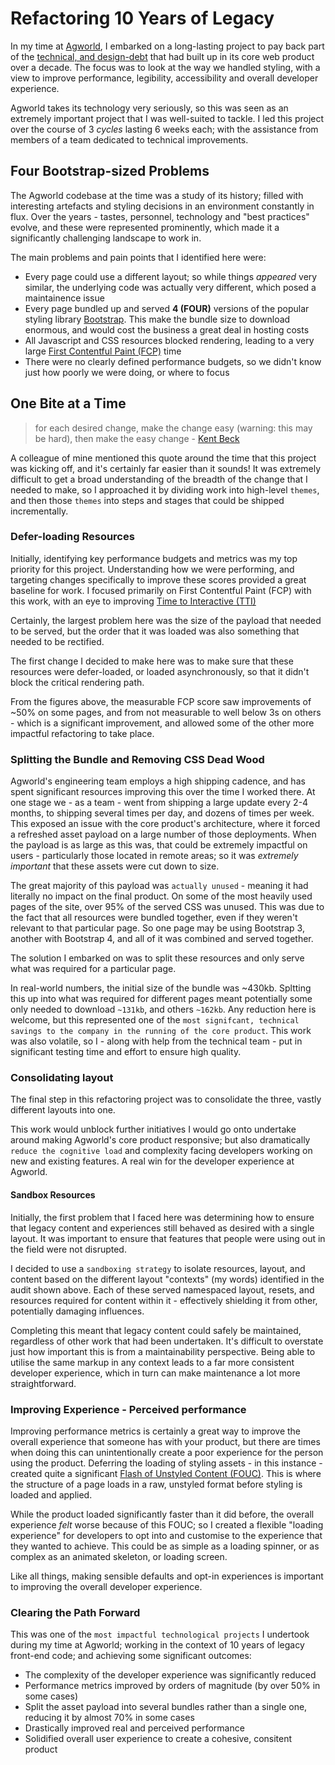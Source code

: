 
<Meta
  description="Refactoring 10 Years of Legacy"
  url="https://phobon.io/writing/refactoring-10-years-of-legacy"
  image="https://phobon.io/writing/refactoring-10-years-of-legacy/index.webp"
/>

# Refactoring 10 Years of Legacy

In my time at [Agworld](https://agworld.com), I embarked on a long-lasting project to pay back part of the [technical, and design-debt](https://en.wikipedia.org/wiki/Technical_debt) that had built up in its core web product over a decade. The focus was to look at the way we handled styling, with a view to improve performance, legibility, accessibility and overall developer experience.

Agworld takes its technology very seriously, so this was seen as an extremely important project that I was well-suited to tackle. I led this project over the course of 3 _cycles_ lasting 6 weeks each; with the assistance from members of a team dedicated to technical improvements.

## Four Bootstrap-sized Problems

The Agworld codebase at the time was a study of its history; filled with interesting artefacts and styling decisions in an environment constantly in flux. Over the years - tastes, personnel, technology and "best practices" evolve, and these were represented prominently, which made it a significantly challenging landscape to work in.

The main problems and pain points that I identified here were:

- Every page could use a different layout; so while things _appeared_ very similar, the underlying code was actually very different, which posed a maintainence issue
- Every page bundled up and served **4 (FOUR)** versions of the popular styling library [Bootstrap](https://getbootstrap.com/). This make the bundle size to download enormous, and would cost the business a great deal in hosting costs
- All Javascript and CSS resources blocked rendering, leading to a very large [First Contentful Paint (FCP)](https://web.dev/first-contentful-paint/) time
- There were no clearly defined performance budgets, so we didn't know just how poorly we were doing, or where to focus

<Figure caption="Results from a CSS audit">
  <Picture
    src="/writing/refactoring-10-years-of-legacy/1-audit.webp"
    alt="Results from a CSS audit"
    width={2272}
    height={1848}
  />
</Figure>

## One Bite at a Time

> for each desired change, make the change easy (warning: this may be hard), then make the easy change - [Kent Beck](https://twitter.com/kentbeck/status/250733358307500032)

A colleague of mine mentioned this quote around the time that this project was kicking off, and it's certainly far easier than it sounds! It was extremely difficult to get a broad understanding of the breadth of the change that I needed to make, so I approached it by dividing work into high-level `themes`, and then those `themes` into steps and stages that could be shipped incrementally.

### Defer-loading Resources

Initially, identifying key performance budgets and metrics was my top priority for this project. Understanding how we were performing, and targeting changes specifically to improve these scores provided a great baseline for work. I focused primarily on First Contentful Paint (FCP) with this work, with an eye to improving [Time to Interactive (TTI)](https://web.dev/interactive/)

Certainly, the largest problem here was the size of the payload that needed to be served, but the order that it was loaded was also something that needed to be rectified.

The first change I decided to make here was to make sure that these resources were defer-loaded, or loaded asynchronously, so that it didn't block the critical rendering path.

<Figure caption="A small, but significant improvement">
  <Picture
    src="/writing/refactoring-10-years-of-legacy/3-metrics.webp"
    alt="Screenshots of Lighthouse outputs for different pages"
    width={2272}
    height={1848}
  />
</Figure>

From the figures above, the measurable FCP score saw improvements of ~50% on some pages, and from not measurable to well below 3s on others - which is a significant improvement, and allowed some of the other more impactful refactoring to take place.

### Splitting the Bundle and Removing CSS Dead Wood

Agworld's engineering team employs a high shipping cadence, and has spent significant resources improving this over the time I worked there. At one stage we - as a team - went from shipping a large update every 2-4 months, to shipping several times per day, and dozens of times per week. This exposed an issue with the core product's architecture, where it forced a refreshed asset payload on a large number of those deployments. When the payload is as large as this was, that could be extremely impactful on users - particularly those located in remote areas; so it was _extremely important_ that these assets were cut down to size.

<Figure caption="Significant, blocking resource payloads">
  <Picture
    src="/writing/refactoring-10-years-of-legacy/2-blocking_payloads.webp"
    alt="Graph showing size and impact of web resources"
    width={905}
    height={535}
  />
</Figure>

The great majority of this payload was `actually unused` - meaning it had literally no impact on the final product. On some of the most heavily used pages of the site, over 95% of the served CSS was unused. This was due to the fact that all resources were bundled together, even if they weren't relevant to that particular page. So one page may be using Bootstrap 3, another with Bootstrap 4, and all of it was combined and served together.

The solution I embarked on was to split these resources and only serve what was required for a particular page.

<Figure caption="Removing and splitting resources">
  <Picture
    src="/writing/refactoring-10-years-of-legacy/5-payloads.webp"
    alt="Screenshots of Github comments and PRs showing number of lines removed"
    width={676}
    height={439}
  />
</Figure>

In real-world numbers, the initial size of the bundle was ~430kb. Spltting this up into what was required for different pages meant potentially some only needed to download `~131kb`, and others `~162kb`. Any reduction here is welcome, but this represented one of the `most signifcant, technical savings to the company in the running of the core product`. This work was also volatile, so I - along with help from the technical team - put in significant testing time and effort to ensure high quality.

### Consolidating layout

The final step in this refactoring project was to consolidate the three, vastly different layouts into one.

<Figure caption="Auditing layouts in Agworld's web product">
  <Picture
    src="/writing/refactoring-10-years-of-legacy/4-layouts.webp"
    alt="Spreadsheet showing an audit of layouts and pages"
    width={1100}
    height={1136}
  />
</Figure>

This work would unblock further initiatives I would go onto undertake around making Agworld's core product responsive; but also dramatically `reduce the cognitive load` and complexity facing developers working on new and existing features. A real win for the developer experience at Agworld.

#### Sandbox Resources

Initially, the first problem that I faced here was determining how to ensure that legacy content and experiences still behaved as desired with a single layout. It was important to ensure that features that people were using out in the field were not disrupted.

<Figure caption="Uh oh! I think I broke something...">
  <Picture
    src="/writing/refactoring-10-years-of-legacy/uh_oh.webp"
    alt="The broken layouts along the way"
    width={1163}
    height={890}
  />
</Figure>

I decided to use a `sandboxing strategy` to isolate resources, layout, and content based on the different layout "contexts" (my words) identified in the audit shown above. Each of these served namespaced layout, resets, and resources required for content within it - effectively shielding it from other, potentially damaging influences.

<FigureGrid caption="Subtle changes and improvements in consistency of experience">
  <Picture
    src="/writing/refactoring-10-years-of-legacy/consistent_design.webp"
    alt="Small changes in overall design"
    width={692}
    height={209}
  />
  <Picture
    src="/writing/refactoring-10-years-of-legacy/consistent_design2.webp"
    alt="Small changes in overall design"
    width={1130}
    height={579}
  />
</FigureGrid>

Completing this meant that legacy content could safely be maintained, regardless of other work that had been undertaken. It's difficult to overstate just how important this is from a maintainability perspective. Being able to utilise the same markup in any context leads to a far more consistent developer experience, which in turn can make maintenance a lot more straightforward.

### Improving Experience - Perceived performance

Improving performance metrics is certainly a great way to improve the overall experience that someone has with your product, but there are times when doing this can unintentionally create a poor experience for the person using the product. Deferring the loading of styling assets - in this instance - created quite a significant [Flash of Unstyled Content (FOUC)](https://en.wikipedia.org/wiki/Flash_of_unstyled_content). This is where the structure of a page loads in a raw, unstyled format before styling is loaded and applied.

While the product loaded significantly faster than it did before, the overall experience _felt_ worse because of this FOUC; so I created a flexible "loading experience" for developers to opt into and customise to the experience that they wanted to achieve. This could be as simple as a loading spinner, or as complex as an animated skeleton, or loading screen.

<Figure caption="A simple loading experience">
  <Picture
    src="/writing/refactoring-10-years-of-legacy/fouc.gif"
    alt="Animated image demonstrating the simple loading experience"
    width={1270}
    height={806}
  />
</Figure>

Like all things, making sensible defaults and opt-in experiences is important to improving the overall developer experience.

### Clearing the Path Forward

This was one of the `most impactful technological projects` I undertook during my time at Agworld; working in the context of 10 years of legacy front-end code; and achieving some significant outcomes:

- The complexity of the developer experience was significantly reduced
- Performance metrics improved by orders of magnitude (by over 50% in some cases)
- Split the asset payload into several bundles rather than a single one, reducing it by almost 70% in some cases
- Drastically improved real and perceived performance
- Solidified overall user experience to create a cohesive, consitent product
